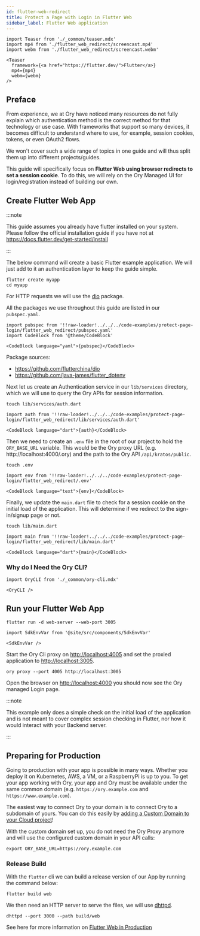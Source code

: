 ```yaml
---
id: flutter-web-redirect
title: Protect a Page with Login in Flutter Web
sidebar_label: Flutter Web application
---
```


```mdx-code-block
import Teaser from './_common/teaser.mdx'
import mp4 from './flutter_web_redirect/screencast.mp4'
import webm from './flutter_web_redirect/screencast.webm'

<Teaser
  framework={<a href="https://flutter.dev/">Flutter</a>}
  mp4={mp4}
  webm={webm}
/>
```

## Preface

From experience, we at Ory have noticed many resources do not fully explain
which authentication method is the correct method for that technology or use
case. With frameworks that support so many devices, it becomes difficult to
understand where to use, for example, session cookies, tokens, or even OAuth2
flows.

We won't cover such a wide range of topics in one guide and will thus split them
up into different projects/guides.

This guide will specifically focus on **Flutter Web using browser redirects to
set a session cookie**. To do this, we will rely on the Ory Managed UI for
login/registration instead of building our own.

## Create Flutter Web App

:::note

This guide assumes you already have flutter installed on your system. Please
follow the official installation guide if you have not at
https://docs.flutter.dev/get-started/install

:::

The below command will create a basic Flutter example application. We will just
add to it an authentication layer to keep the guide simple.

```shell-session
flutter create myapp
cd myapp
```

For HTTP requests we will use the [dio](https://github.com/flutterchina/dio)
package.

All the packages we use throughout this guide are listed in our `pubspec.yaml`.

```mdx-code-block title="pubspec.yaml"
import pubspec from '!!raw-loader!../../../code-examples/protect-page-login/flutter_web_redirect/pubspec.yaml'
import CodeBlock from '@theme/CodeBlock'

<CodeBlock language="yaml">{pubspec}</CodeBlock>
```

Package sources:

- https://github.com/flutterchina/dio
- https://github.com/java-james/flutter_dotenv

Next let us create an Authentication service in our `lib/services` directory,
which we will use to query the Ory APIs for session information.

```shell-session
touch lib/services/auth.dart
```

```mdx-code-block title="lib/services/auth.dart"
import auth from '!!raw-loader!../../../code-examples/protect-page-login/flutter_web_redirect/lib/services/auth.dart'

<CodeBlock language="dart">{auth}</CodeBlock>
```

Then we need to create an `.env` file in the root of our project to hold the
`ORY_BASE_URL` variable. This would be the Ory proxy URL (e.g.
http://localhost:4000/.ory) and the path to the Ory API `/api/kratos/public`.

```shell-session
touch .env
```

```mdx-code-block title=".env"
import env from '!!raw-loader!../../../code-examples/protect-page-login/flutter_web_redirect/.env'

<CodeBlock language="text">{env}</CodeBlock>
```

Finally, we update the `main.dart` file to check for a session cookie on the
initial load of the application. This will determine if we redirect to the
sign-in/signup page or not.

```shell-session
touch lib/main.dart
```

```mdx-code-block title="lib/main.dart"
import main from '!!raw-loader!../../../code-examples/protect-page-login/flutter_web_redirect/lib/main.dart'

<CodeBlock language="dart">{main}</CodeBlock>
```

### Why do I Need the Ory CLI?

```mdx-code-block
import OryCLI from './_common/ory-cli.mdx'

<OryCLI />
```

## Run your Flutter Web App

```shell-session
flutter run -d web-server --web-port 3005
```

```mdx-code-block
import SdkEnvVar from '@site/src/components/SdkEnvVar'

<SdkEnvVar />
```

Start the Ory Cli proxy on [http://localhost:4005](http://localhost:4005) and
set the proxied application to [http://localhost:3005](http://localhost:3005).

```shell-session
ory proxy --port 4005 http://localhost:3005
```

Open the browser on [http://localhost:4000](http://localhost:4000) you should
now see the Ory managed Login page.

:::note

This example only does a simple check on the initial load of the application and
is not meant to cover complex session checking in Flutter, nor how it would
interact with your Backend server.

:::

## Preparing for Production

Going to production with your app is possible in many ways. Whether you deploy
it on Kubernetes, AWS, a VM, or a RaspberryPi is up to you. To get your app
working with Ory, your app and Ory must be available under the same common
domain (e.g. `https://ory.example.com` and `https://www.example.com`).

The easiest way to connect Ory to your domain is to connect Ory to a subdomain
of yours. You can do this easily by
[adding a Custom Domain to your Cloud project](../custom-domains.mdx)!

With the custom domain set up, you do not need the Ory Proxy anymore and will
use the configured custom domain in your API calls:

```shell-session
export ORY_BASE_URL=https://ory.example.com
```

### Release Build

With the `flutter` cli we can build a release version of our App by running the
command below:

```shell-session
flutter build web
```

We then need an HTTP server to serve the files, we will use
[dhttpd](https://pub.dev/packages/dhttpd).

```shell-session
dhttpd --port 3000 --path build/web
```

See here for more information on
[Flutter Web in Production](https://docs.flutter.dev/deployment/web)
